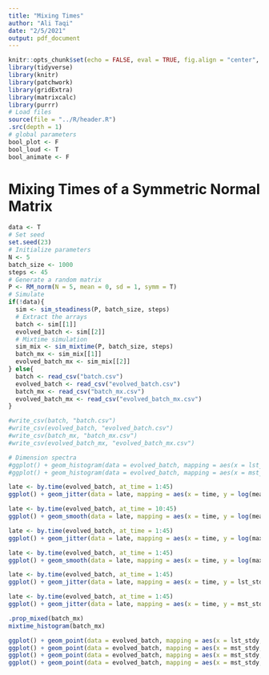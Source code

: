 ```yaml
---
title: "Mixing Times"
author: "Ali Taqi"
date: "2/5/2021"
output: pdf_document
---
```


```r
knitr::opts_chunk$set(echo = FALSE, eval = TRUE, fig.align = "center", message = FALSE, warning = FALSE)
library(tidyverse)
library(knitr)
library(patchwork)
library(gridExtra)
library(matrixcalc)
library(purrr)
# Load files
source(file = "../R/header.R")
.src(depth = 1)
# global parameters
bool_plot <- F
bool_loud <- T
bool_animate <- F
```

# Mixing Times of a Symmetric Normal Matrix

```r
data <- T
# Set seed
set.seed(23) 
# Initialize parameters
N <- 5
batch_size <- 1000
steps <- 45
# Generate a random matrix
P <- RM_norm(N = 5, mean = 0, sd = 1, symm = T)
# Simulate
if(!data){
  sim <- sim_steadiness(P, batch_size, steps)
  # Extract the arrays
  batch <- sim[[1]]
  evolved_batch <- sim[[2]]
  # Mixtime simulation
  sim_mix <- sim_mixtime(P, batch_size, steps)
  batch_mx <- sim_mix[[1]]
  evolved_batch_mx <- sim_mix[[2]]
} else{
  batch <- read_csv("batch.csv")
  evolved_batch <- read_csv("evolved_batch.csv")
  batch_mx <- read_csv("batch_mx.csv")
  evolved_batch_mx <- read_csv("evolved_batch_mx.csv")
}
```

```r
#write_csv(batch, "batch.csv")
#write_csv(evolved_batch, "evolved_batch.csv")
#write_csv(batch_mx, "batch_mx.csv")
#write_csv(evolved_batch_mx, "evolved_batch_mx.csv")
```

```r
# Dimension spectra
#ggplot() + geom_histogram(data = evolved_batch, mapping = aes(x = lst_stdy))
#ggplot() + geom_histogram(data = evolved_batch, mapping = aes(x = mst_stdy))
```

```r
late <- by.time(evolved_batch, at_time = 1:45)
ggplot() + geom_jitter(data = late, mapping = aes(x = time, y = log(mean_stdns), color = as.factor(element_index))) + theme(legend.position = "none")
```

```r
late <- by.time(evolved_batch, at_time = 10:45)
ggplot() + geom_smooth(data = late, mapping = aes(x = time, y = log(mean_stdns), color = as.factor(element_index)), se = F) + theme(legend.position = "none")
```

```r
late <- by.time(evolved_batch, at_time = 1:45)
ggplot() + geom_jitter(data = late, mapping = aes(x = time, y = log(max_stdns), color = as.factor(element_index))) + theme(legend.position = "none")
```

```r
late <- by.time(evolved_batch, at_time = 1:45)
ggplot() + geom_smooth(data = late, mapping = aes(x = time, y = log(max_stdns), color = as.factor(element_index)), se = F) + theme(legend.position = "none")
```

```r
late <- by.time(evolved_batch, at_time = 1:45)
ggplot() + geom_jitter(data = late, mapping = aes(x = time, y = lst_stdy, color = as.factor(element_index))) + theme(legend.position = "none")
```

```r
late <- by.time(evolved_batch, at_time = 1:45)
ggplot() + geom_jitter(data = late, mapping = aes(x = time, y = mst_stdy, color = as.factor(element_index))) + theme(legend.position = "none")
```


```r
.prop_mixed(batch_mx)
mixtime_histogram(batch_mx)
```

```r
ggplot() + geom_point(data = evolved_batch, mapping = aes(x = lst_stdy, y = mean_stdns))
ggplot() + geom_point(data = evolved_batch, mapping = aes(x = mst_stdy, y = mean_stdns))
ggplot() + geom_point(data = evolved_batch, mapping = aes(x = mst_stdy, y = max_stdns))
ggplot() + geom_point(data = evolved_batch, mapping = aes(x = mst_stdy, y = max_stdns))
```


